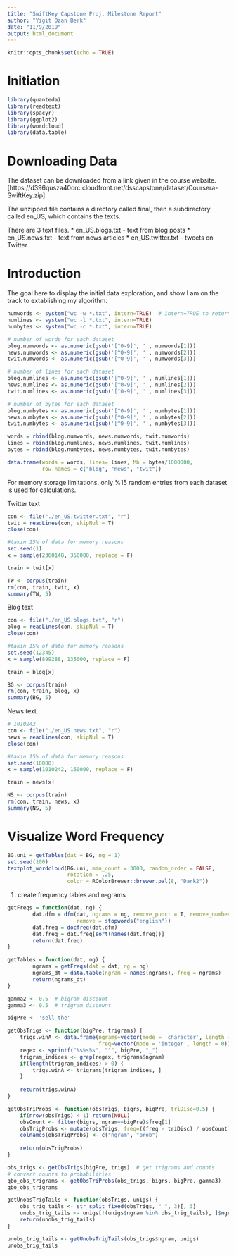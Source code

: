 ```yaml
---
title: "SwiftKey Capstone Proj. Milestone Report"
author: "Yigit Ozan Berk"
date: "11/9/2019"
output: html_document
---
```


```r
knitr::opts_chunk$set(echo = TRUE)
```

# Initiation
```r
library(quanteda)
library(readtext)
library(spacyr)
library(ggplot2)
library(wordcloud)
library(data.table)
```

# Downloading Data

The dataset can be downloaded from a link given in the course website. [https://d396qusza40orc.cloudfront.net/dsscapstone/dataset/Coursera-SwiftKey.zip]  

The unzipped file contains a directory called final, then a subdirectory called en_US, which contains the texts.

There are 3 text files.
* en_US.blogs.txt - text from blog posts
* en_US.news.txt - text from news articles
* en_US.twitter.txt - tweets on Twitter

# Introduction

The goal here to display the initial data exploration, and show I am on the track to extablishing my algorithm. 

```r
numwords <- system("wc -w *.txt", intern=TRUE)  # intern=TRUE to return output  
numlines <- system("wc -l *.txt", intern=TRUE)
numbytes <- system("wc -c *.txt", intern=TRUE)

# number of words for each dataset
blog.numwords <- as.numeric(gsub('[^0-9]', '', numwords[1]))
news.numwords <- as.numeric(gsub('[^0-9]', '', numwords[2]))
twit.numwords <- as.numeric(gsub('[^0-9]', '', numwords[3]))

# number of lines for each dataset
blog.numlines <- as.numeric(gsub('[^0-9]', '', numlines[1]))
news.numlines <- as.numeric(gsub('[^0-9]', '', numlines[2]))
twit.numlines <- as.numeric(gsub('[^0-9]', '', numlines[3]))

# number of bytes for each dataset
blog.numbytes <- as.numeric(gsub('[^0-9]', '', numbytes[1]))
news.numbytes <- as.numeric(gsub('[^0-9]', '', numbytes[2]))
twit.numbytes <- as.numeric(gsub('[^0-9]', '', numbytes[3]))

words = rbind(blog.numwords, news.numwords, twit.numwords)
lines = rbind(blog.numlines, news.numlines, twit.numlines)
bytes = rbind(blog.numbytes, news.numbytes, twit.numbytes)

data.frame(words = words, lines= lines, Mb = bytes/1000000, 
           row.names = c("blog", "news", "twit"))
```

For memory storage limitations, only %15 random entries from each dataset is used for calculations.

Twitter text
```r
con <- file("./en_US.twitter.txt", "r") 
twit = readLines(con, skipNul = T)
close(con)

#takin 15% of data for memory reasons
set.seed(1)
x = sample(2360148, 350000, replace = F)

train = twit[x]

TW <- corpus(train)
rm(con, train, twit, x)
summary(TW, 5)
```

Blog text
```r
con <- file("./en_US.blogs.txt", "r") 
blog = readLines(con, skipNul = T)
close(con)

#takin 15% of data for memory reasons
set.seed(12345)
x = sample(899288, 135000, replace = F)

train = blog[x]

BG <- corpus(train)
rm(con, train, blog, x)
summary(BG, 5)
```

News text

```r
# 1010242
con <- file("./en_US.news.txt", "r") 
news = readLines(con, skipNul = T)
close(con)

#takin 15% of data for memory reasons
set.seed(10000)
x = sample(1010242, 150000, replace = F)

train = news[x]

NS <- corpus(train)
rm(con, train, news, x)
summary(NS, 5)
```



# Visualize Word Frequency


```r
BG.uni = getTables(dat = BG, ng = 1)
set.seed(100)
textplot_wordcloud(BG.uni, min_count = 3000, random_order = FALSE,
                   rotation = .25,
                   color = RColorBrewer::brewer.pal(8, "Dark2"))
```


1. create frequency tables and n-grams
```r
getFreqs = function(dat, ng) {
        dat.dfm = dfm(dat, ngrams = ng, remove_punct = T, remove_numbers = T,
                      remove = stopwords("english"))
        dat.freq = docfreq(dat.dfm)
        dat.freq = dat.freq[sort(names(dat.freq))] 
        return(dat.freq)
}

getTables = function(dat, ng) {
        ngrams = getFreqs(dat = dat, ng = ng)
        ngrams_dt = data.table(ngram = names(ngrams), freq = ngrams)
        return(ngrams_dt)
}
```



```r
gamma2 <- 0.5  # bigram discount
gamma3 <- 0.5  # trigram discount

bigPre <- 'sell_the'

getObsTrigs <- function(bigPre, trigrams) {
    trigs.winA <- data.frame(ngrams=vector(mode = 'character', length = 0),
                             freq=vector(mode = 'integer', length = 0))
    regex <- sprintf("%s%s%s", "^", bigPre, "_")
    trigram_indices <- grep(regex, trigrams$ngram)
    if(length(trigram_indices) > 0) {
        trigs.winA <- trigrams[trigram_indices, ]
    }
    
    return(trigs.winA)
}

getObsTriProbs <- function(obsTrigs, bigrs, bigPre, triDisc=0.5) {
    if(nrow(obsTrigs) < 1) return(NULL)
    obsCount <- filter(bigrs, ngram==bigPre)$freq[1]
    obsTrigProbs <- mutate(obsTrigs, freq=((freq - triDisc) / obsCount))
    colnames(obsTrigProbs) <- c("ngram", "prob")
    
    return(obsTrigProbs)
}

obs_trigs <- getObsTrigs(bigPre, trigs)  # get trigrams and counts
# convert counts to probabilities
qbo_obs_trigrams <- getObsTriProbs(obs_trigs, bigrs, bigPre, gamma3)
qbo_obs_trigrams
```



```r
getUnobsTrigTails <- function(obsTrigs, unigs) {
    obs_trig_tails <- str_split_fixed(obsTrigs, "_", 3)[, 3]
    unobs_trig_tails <- unigs[!(unigs$ngram %in% obs_trig_tails), ]$ngram
    return(unobs_trig_tails)
}

unobs_trig_tails <- getUnobsTrigTails(obs_trigs$ngram, unigs)
unobs_trig_tails
```

